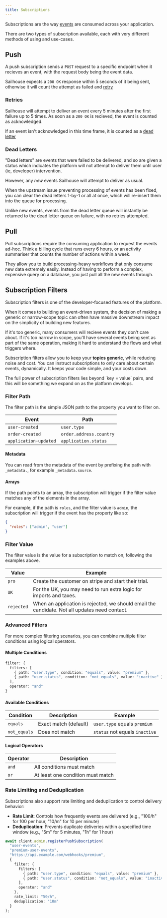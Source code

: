 ```yaml
---
title: Subscriptions
---
```


Subscriptions are the way [events](/concepts/events) are consumed across your application.

There are two types of subscription available, each with very different methods of using and use-cases.

## Push

A push subscription sends a `POST` request to a specific endpoint when it recieves an event, with the request body being the event data.

Sailhouse expects a `200 OK` response within 5 seconds of it being sent, otherwise it will count the attempt as failed and [retry](#retries)

### Retries

Sailhouse will attempt to deliver an event every 5 minutes after the first failure up to 5 times. As soon as a `200 OK` is recieved, the event is counted as acknowledged.

If an event isn't acknowledged in this time frame, it is counted as a [dead letter](#dead-letters)

### Dead Letters

"Dead letters" are events that were failed to be delivered, and so are given a status which indicates the platform will not attempt to deliver them until user (ie, developer) intervention.

However, any _new_ events Sailhouse will attempt to deliver as usual.

When the upstream issue preventing processing of events has been fixed, you can clear the dead letters 1-by-1 or all at once, which will re-insert them into the queue for processing.

<Warning>
Unlike new events, events from the dead letter queue will instantly be returned to the dead letter queue on failure, with no retries attempted.
</Warning>

## Pull

Pull subscriptions require the consuming application to request the events ad-hoc. Think a billing cycle that runs every 6 hours, or an activity summariser that counts the number of actions within a week.

They allow you to build processing-heavy workflows that only consume new data extremely easily. Instead of having to perform a complex, expensive query on a database, you just pull all the new events through.

## Subscription Filters

Subscription filters is one of the developer-focused features of the platform.

When it comes to building an event-driven system, the decision of making a generic or narrow-scope topic can often have massive downstream impact on the simplicity of building new features.

If it's too generic, many consumers will recieve events they don't care about. If it's too narrow in scope, you'll have several events being sent as part of the same operation, making it hard to understand the flows and what triggers where.

Subscription filters allow you to keep your **topics generic**, while reducing noise and cost. You can instruct subscriptions to only care about certain events, dynamically. It keeps your code simple, and your costs down.

<Info>
The full power of subscription filters lies beyond `key = value` pairs, and this will be something we expand on as the platform develops.
</Info>

### Filter Path

The filter path is the simple JSON path to the property you want to filter on.

| Event                 | Path                    |
| --------------------- | ----------------------- |
| `user-created`        | `user.type`             |
| `order-created`       | `order.address.country` |
| `application-updated` | `application.status`    |

#### Metadata

You can read from the metadata of the event by prefixing the path with `_metadata.`, for example `_metadata.source`.

#### Arrays

If the path points to an array, the subscription will trigger if the filter value matches any of the elements in the array.

For example, if the path is `roles`, and the filter value is `admin`, the subscription will trigger if the event has the property like so:

```json
{
  "roles": ["admin", "user"]
}
```


### Filter Value

The filter value is the value for a subscription to match on, following the examples above.

| Value      | Example                                                                                       |
| ---------- | --------------------------------------------------------------------------------------------- |
| `pro`      | Create the customer on stripe and start their trial.                                          |
| `UK`       | For the UK, you may need to run extra logic for imports and taxes.                            |
| `rejected` | When an application is rejected, we should email the candidate. Not all updates need contact. |

### Advanced Filters

For more complex filtering scenarios, you can combine multiple filter conditions using logical operators.

#### Multiple Conditions

```typescript
filter: {
  filters: [
    { path: "user.type", condition: "equals", value: "premium" },
    { path: "user.status", condition: "not_equals", value: "inactive" }
  ],
  operator: "and"
}
```

#### Available Conditions

| Condition | Description | Example |
|-----------|-------------|---------|
| `equals` | Exact match (default) | `user.type` equals `premium` |
| `not_equals` | Does not match | `status` not equals `inactive` |

#### Logical Operators

| Operator | Description |
|----------|-------------|
| `and` | All conditions must match |
| `or` | At least one condition must match |

### Rate Limiting and Deduplication

Subscriptions also support rate limiting and deduplication to control delivery behavior:

- **Rate Limit**: Controls how frequently events are delivered (e.g., "100/h" for 100 per hour, "10/m" for 10 per minute)
- **Deduplication**: Prevents duplicate deliveries within a specified time window (e.g., "5m" for 5 minutes, "1h" for 1 hour)

```typescript
await client.admin.registerPushSubscription(
  "user-events",
  "premium-user-events",
  "https://api.example.com/webhooks/premium",
  {
    filter: {
      filters: [
        { path: "user.type", condition: "equals", value: "premium" },
        { path: "user.status", condition: "not_equals", value: "inactive" }
      ],
      operator: "and"
    },
    rate_limit: "50/h",
    deduplication: "10m"
  }
);
```
